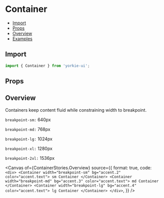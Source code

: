 # Container


<Meta of={ContainerStories} />

- [Import](#import)
- [Props](#props)
- [Overview](#overview)
- [Examples](#examples)

## Import

```jsx
import { Container } from 'yorkie-ui';
```

## Props

<Controls />

## Overview

Containers keep content fluid while constraining width to breakpoint.

`breakpoint-sm:` 640px

`breakpoint-md:` 768px

`breakpoint-lg:` 1024px

`breakpoint-xl:` 1280px

`breakpoint-2xl:` 1536px

<Canvas
  of={ContainerStories.Overview}
  source={{
    format: true,
    code: `
      <div>
        <Container width="breakpoint-sm" bg="accent.2" color="accent.text">
          sm Container
        </Container>
        <Container width="breakpoint-md" bg="accent.3" color="accent.text">
          md Container
        </Container>
        <Container width="breakpoint-lg" bg="accent.4" color="accent.text">
          lg Container
        </Container>
      </div>
    `,
  }}
/>
